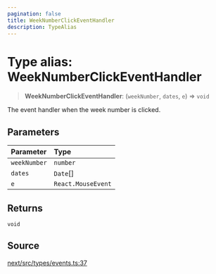 ```yaml
---
pagination: false
title: WeekNumberClickEventHandler
description: TypeAlias
---
```


# Type alias: WeekNumberClickEventHandler

> **WeekNumberClickEventHandler**: (`weekNumber`, `dates`, `e`) => `void`

The event handler when the week number is clicked.

## Parameters

| Parameter | Type |
| :------ | :------ |
| `weekNumber` | `number` |
| `dates` | `Date`[] |
| `e` | `React.MouseEvent` |

## Returns

`void`

## Source

[next/src/types/events.ts:37](https://github.com/gpbl/react-day-picker/blob/575f9be39/next/src/types/events.ts#L37)
